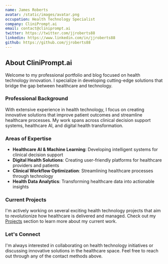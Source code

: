 ```yaml
---
name: James Roberts
avatar: /static/images/avatar.png
occupation: Health Technology Specialist
company: CliniPrompt.ai
email: contact@cliniprompt.ai
twitter: https://twitter.com/jjroberts88
linkedin: https://www.linkedin.com/in/jjroberts88
github: https://github.com/jjroberts88
---
```


## About CliniPrompt.ai

Welcome to my professional portfolio and blog focused on health technology innovation. I specialize in developing cutting-edge solutions that bridge the gap between healthcare and technology.

### Professional Background

With extensive experience in health technology, I focus on creating innovative solutions that improve patient outcomes and streamline healthcare processes. My work spans across clinical decision support systems, healthcare AI, and digital health transformation.

### Areas of Expertise

- **Healthcare AI & Machine Learning**: Developing intelligent systems for clinical decision support
- **Digital Health Solutions**: Creating user-friendly platforms for healthcare providers and patients
- **Clinical Workflow Optimization**: Streamlining healthcare processes through technology
- **Health Data Analytics**: Transforming healthcare data into actionable insights

### Current Projects

I'm actively working on several exciting health technology projects that aim to revolutionize how healthcare is delivered and managed. Check out my [Projects](/projects) section to learn more about my current work.

### Let's Connect

I'm always interested in collaborating on health technology initiatives or discussing innovative solutions in the healthcare space. Feel free to reach out through any of the contact methods above.
